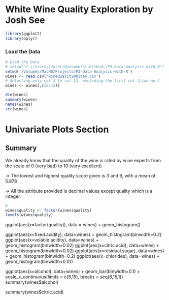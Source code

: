 White Wine Quality Exploration by Josh See
========================================================

```r
library(ggplot2)
library(dplyr)
```

### Load the Data

```r
# Load the Data
# setwd("C:\\Users\\Josh\\Documents\\GitHub\\P3-Data-Analysis-with-R")
setwd('/Volumes/MacHD/Projects/P3-Data-Analysis-with-R')
wines <- read.csv('wineQualityWhites.csv')
# Selecting only col 2 to col 13, excluding the first col (Line no.)
wines <- wines[,c(2:13)]
```

```r
dim(wines)
summary(wines)
names(wines)
str(wines)
```

# Univariate Plots Section

## Summary
We already know that the quality of the wine is rated by wine experts from the scale of 0 (very bad) to 10 (very excellent)

-> The lowest and highest quality score given is 3 and 9, with a mean of 5.878

-> All the attribute provided is decimal values except quality which is a integer.



```r
# 
wines$quality <- factor(wines$quality)
levels(wines$quality)
```

ggplot(aes(x=factor(quality)), data = wines) + geom_histogram()

ggplot(aes(x=fixed.acidity), data=wines) + geom_histogram(binwidth=0.2)
ggplot(aes(x=volatile.acidity), data=wines) + geom_histogram(binwidth=0.02)
ggplot(aes(x=citric.acid), data=wines) + geom_histogram(binwidth=0.02)
ggplot(aes(x=residual.sugar), data=wines) + geom_histogram(binwidth=0.2)
ggplot(aes(x=chlorides), data=wines) + geom_histogram(binwidth=0.01)

ggplot(aes(x=alcohol), data=wines) + geom_bar(binwidth=0.1) + scale_x_continuous(limits = c(8,15), breaks = seq(8,15,1))
summary(wines$alcohol)

summary(wines$citric.acid)
